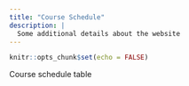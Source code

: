 ---
title: "Course Schedule"
description: |
  Some additional details about the website
---

```{r setup, include=FALSE}
knitr::opts_chunk$set(echo = FALSE)
```

Course schedule table